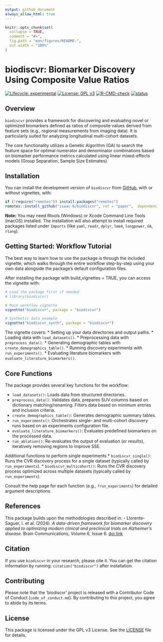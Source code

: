 ```yaml
---
output: github_document
always_allow_html: true
---
```


```r
knitr::opts_chunk$set(
  collapse = TRUE,
  comment = "#>",
  fig.path = "man/figures/README-",
  out.width = "100%"
)
```

# biodiscvr: Biomarker Discovery Using Composite Value Ratios

<!-- badges: start -->
[![Lifecycle: experimental](https://img.shields.io/badge/lifecycle-experimental-orange.svg)](https://lifecycle.r-lib.org/articles/stages.html#experimental)
[![License: GPL v3](https://img.shields.io/badge/License-GPLv3-blue.svg)](https://www.gnu.org/licenses/gpl-3.0)
[![R-CMD-check](https://github.com/isaac-6/biodiscvr/actions/workflows/R-CMD-check.yaml/badge.svg)](https://github.com/isaac-6/biodiscvr/actions/workflows/R-CMD-check.yaml)
[![status](https://joss.theoj.org/papers/f143631ed4b6459a399248867b0da166/status.svg)](https://joss.theoj.org/papers/f143631ed4b6459a399248867b0da166)
<!-- badges: end -->


## Overview

`biodiscvr` provides a framework for discovering and evaluating novel or optimized biomarkers defined as ratios of composite values derived from feature sets (e.g., regional measurements from imaging data). It is particularly suited for analyzing longitudinal multi-cohort datasets.

The core functionality utilizes a Genetic Algorithm (GA) to search the feature space for optimal numerator and denominator combinations based on biomarker performance metrics calculated using linear mixed-effects models (Group Separation, Sample Size Estimates).

## Installation

You can install the development version of `biodiscvr` from [GitHub](https://github.com/isaac-6/biodiscvr), with or without vignettes, with:

```r
if (!require("remotes")) install.packages("remotes")
remotes::install_github("isaac-6/biodiscvr", ref = "paper",  dependencies = TRUE, build_vignettes = TRUE)
```

**Note:** You may need Rtools (Windows) or Xcode Command Line Tools (macOS) installed. The installation will also attempt to install required packages listed under `Imports` (like `yaml`, `readr`, `dplyr`, `lme4`, `longpower`, `GA`, `rlang`).

## Getting Started: Workflow Tutorial

The best way to learn how to use the package is through the included vignette, which walks through the entire workflow step-by-step using your own data alongside the package's default configuration files.

After installing the package with build_vignettes = TRUE, you can access the vignette with:

```r
# Load the package first if needed
# library(biodiscvr)

# Main workflow vignette
vignette("biodiscvr", package = "biodiscvr")

# Synthetic data example
vignette("biodiscvr_synth", package = "biodiscvr")

```

The vignette covers:
*   Setting up your data directories and output paths.
*   Loading data with `load_datasets()`.
*   Preprocessing data with `preprocess_data()`.
*   Generating demographic tables with `create_demographics_table()`.
*   Running discovery experiments with `run_experiments()`.
*   Evaluating literature biomarkers with `evaluate_literature_biomarkers()`.

## Core Functions

The package provides several key functions for the workflow:

*   `load_datasets()`: Loads data from structured directories.
*   `preprocess_data()`: Validates data, prepares SUV columns based on dictionary matching/renaming. Filters data based on minimum entries and inclusion criteria.
*   `create_demographics_table()`: Generates demographic summary tables.
*   `run_experiments()`: Orchestrates single- and multi-cohort discovery runs based on an experiments configuration file.
*   `evaluate_literature_biomarkers()`: Evaluates predefined biomarkers on the processed data.
*   `run_ablation()`: Re-evaluates the output of evaluation (or results), iteratively removing regions to improve SSE.

Additional functions to perform single experiments
*   `biodiscvr_single()`: Runs the CVR discovery process for a single dataset (typically called by `run_experiments`).
*   `biodiscvr_multicohort()`: Runs the CVR discovery process optimized across multiple datasets (typically called by `run_experiments`).

Consult the help page for each function (e.g., `?run_experiments`) for detailed argument descriptions.

## References

This package builds upon the methodologies described in:
- Llorente-Saguer, I. et al. (2024). *A data-driven framework for biomarker discovery applied to optimizing modern clinical and preclinical trials on Alzheimer’s disease*. Brain Communications, Volume 6, Issue 6. [doi link](https://doi.org/10.1093/braincomms/fcae438)

## Citation

If you use `biodiscvr` in your research, please cite it. You can get the citation information by running: `citation("biodiscvr")` after installation.

## Contributing

Please note that the 'biodiscvr' project is released with a Contributor Code of Conduct (`code_of_conduct.md`). By contributing to this project, you agree to abide by its terms.

## License

This package is licensed under the GPL v3 License. See the [LICENSE](LICENSE.md) file for details.